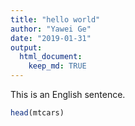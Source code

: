 ```yaml
---
title: "hello world"
author: "Yawei Ge"
date: "2019-01-31"
output: 
  html_document: 
    keep_md: TRUE
---
```


This is an English sentence.

```r
head(mtcars)
```